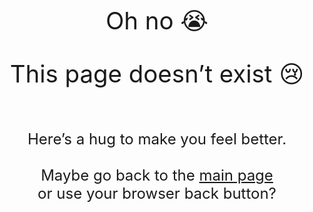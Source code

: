 <br>
<br>
<br>
<br>

<div style="font-size: 2.4rem; text-align: center">
Oh no 😭

This page doesn't exist 😢
</div>

<div style="font-size: 1.5rem; text-align: center">
<br>
Here's a hug to make you feel better.
<br>
<br>
Maybe go back to the <a href="https://dhsi-2024.netlify.app/">main page</a><br>
or use your browser back button?
</div>
